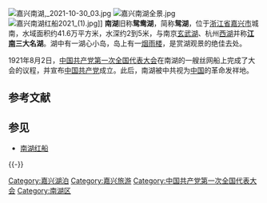 {{Multiple issues|
{{Refimprove|time=2021-10-10T08:46:07+00:00}}
{{Unreferenced|time=2021-10-10T08:46:07+00:00}}
}}
[[File:嘉兴南湖,_2021-10-30_03.jpg|thumb]]
[[File:嘉兴南湖全景.jpg|thumb]]
[[File:嘉兴南湖红船2021_(1).jpg|thumb]]]]
'''南湖'''旧称'''鸳鸯湖'''，简称'''鸳湖'''，位于[[浙江省|浙江省]][[嘉兴市|嘉兴市]]城南，水域面积约41.6万平方米，水深约2到5米，与南京[[玄武湖|玄武湖]]、杭州[[西湖|西湖]]并称'''[[江南|江南]]三大名湖'''。湖中有一湖心小岛，岛上有一[[烟雨楼|烟雨楼]]，是赏湖观景的绝佳去处。

1921年8月2日，[[中国共产党第一次全国代表大会|中国共产党第一次全国代表大会]]在南湖的一艘丝网船上完成了大会的议程，并宣布[[中国共产党|中国共产党]]成立。此后，南湖被中共视为[[中国|中国]]的革命发祥地。

== 参考文献 ==
{{Reflist}}

== 参见 ==
* [[南湖红船|南湖红船]]

{{-}}
{{国家5A旅游景区}}
{{中共一大|地点}}

[[Category:嘉兴湖泊|Category:嘉兴湖泊]]
[[Category:嘉兴旅游|Category:嘉兴旅游]]
[[Category:中国共产党第一次全国代表大会|Category:中国共产党第一次全国代表大会]]
[[Category:南湖区|Category:南湖区]]

{{Scenery-stub}}